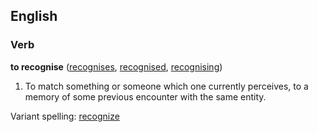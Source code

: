 ==English==

===Verb===
'''to recognise'''  ([[recognises]], [[recognised]], [[recognising]])
# To match something or someone which one currently perceives, to a memory of some previous encounter with the same entity.

Variant spelling: [[recognize]]